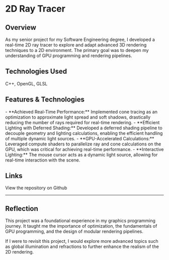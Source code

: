 <div style={{width: '100%', display: 'flex', justifyContent: 'center', alignItems: 'center'}}>
    <MdxImage boxProps={{width: {xs:'400px', sm: '500px', md: '700px'}, height: {xs: '228px', sm: '285px', md: '400px'}}} 
                src="/images/2dRayTracer.mp4" alt="2D Ray Tracer" />
</div>

# 2D Ray Tracer

## Overview

As my senior project for my Software Engineering degree, I developed a real-time 2D ray tracer to explore and adapt advanced 3D rendering techniques to a 2D environment. The primary goal was to deepen my understanding of GPU programming and rendering pipelines.

## Technologies Used
C++, OpenGL, GLSL

## Features & Technologies
<div style={{paddingLeft: '2rem'}}>
- **Achieved Real-Time Performance:** Implemented cone tracing as an optimization to approximate light spread and soft shadows, drastically reducing the number of rays required for real-time rendering.
- **Efficient Lighting with Deferred Shading:** Developed a deferred shading pipeline to decouple geometry and lighting calculations, enabling the efficient handling of multiple dynamic light sources.
- **GPU-Accelerated Calculations:** Leveraged compute shaders to parallelize ray and cone calculations on the GPU, which was critical for achieving real-time performance.
- **Interactive Lighting:** The mouse cursor acts as a dynamic light source, allowing for real-time interaction with the scene.
</div>

## Links
<Link href='https://github.com/syd-baroya/2D-Raytracer'>View the repository on Github</Link>

---

## Reflection

This project was a foundational experience in my graphics programming journey. It taught me the importance of optimization, the fundamentals of GPU programming, and the design of modular rendering pipelines. 

If I were to revisit this project, I would explore more advanced topics such as global illumination and refractions to further enhance the realism of the 2D rendering.
